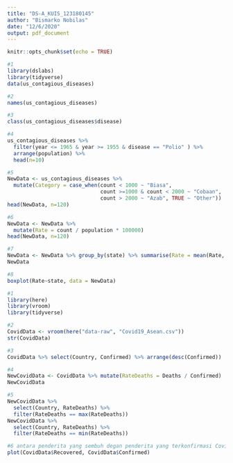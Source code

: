 ---
title: "DS-A_KUIS_123180145"
author: "Bismarko Nobilas"
date: "12/6/2020"
output: pdf_document
---

```{r setup, include=FALSE}
knitr::opts_chunk$set(echo = TRUE)
```


```{r BagianPertama}
#1
library(dslabs)
library(tidyverse)
data(us_contagious_diseases)

#2
names(us_contagious_diseases)

#3
class(us_contagious_diseases$disease)

#4 
us_contagious_diseases %>% 
  filter(year <= 1965 & year >= 1955 & disease == "Polio" ) %>% 
  arrange(population) %>%
  head(n=10)

#5
NewData <- us_contagious_diseases %>% 
  mutate(Category = case_when(count < 1000 ~ "Biasa", 
                              count >=1000 & count < 2000 ~ "Cobaan", 
                              count > 2000 ~ "Azab", TRUE ~ "Other"))
head(NewData, n=120)

#6
NewData <- NewData %>% 
  mutate(Rate = count / population * 100000)
head(NewData, n=120)

#7
NewData <- NewData %>% group_by(state) %>% summarise(Rate = mean(Rate, na.rm = TRUE))
NewData

#8
boxplot(Rate~state, data = NewData)
```

```{r BagianKedua}
#1
library(here)
library(vroom)
library(tidyverse)

#2
CovidData <- vroom(here("data-raw", "Covid19_Asean.csv"))
str(CovidData)

#3
CovidData %>% select(Country, Confirmed) %>% arrange(desc(Confirmed))

#4
NewCovidData <- CovidData %>% mutate(RateDeaths = Deaths / Confirmed)
NewCovidData

#5
NewCovidData %>%
  select(Country, RateDeaths) %>%
  filter(RateDeaths == max(RateDeaths))
NewCovidData %>%
  select(Country, RateDeaths) %>%
  filter(RateDeaths == min(RateDeaths))

#6 antara penderita yang sembuh degan penderita yang terkonfirmasi Covid-19
plot(CovidData$Recovered, CovidData$Confirmed)
```
